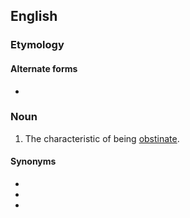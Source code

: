 ==English==

===Etymology===
{{suffix|lang=en|obstinant|ance}}

====Alternate forms====
* {{l|en|obstinence}}

===Noun===
{{en-noun|-|s}}

# The characteristic of being [[obstinate]].

====Synonyms====
* {{l|en|obstinacy}}
* {{l|en|obstinateness}}
* {{l|en|stubbornness}}